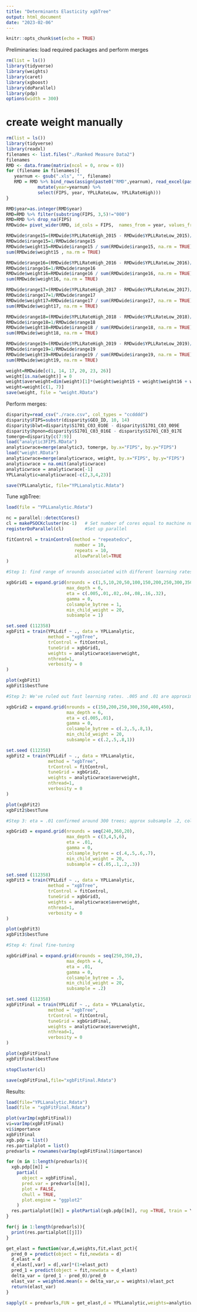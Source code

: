 ```yaml
---
title: "Determinants Elasticity xgbTree"
output: html_document
date: "2023-02-06"
---
```


```r
knitr::opts_chunk$set(echo = TRUE)
```

Preliminaries: load required packages and perform merges

```r
rm(list = ls())
library(tidyverse)
library(weights)
library(caret)
library(xgboost)
library(doParallel)
library(pdp)
options(width = 300)
```

# create weight manually
```r
rm(list = ls())
library(tidyverse)
library(readxl)
filenames <- list.files("./Ranked Measure Data2")
filenames
RMD <- data.frame(matrix(ncol = 0, nrow = 0))
for (filename in filenames){  
   yearnum <- gsub(".xls", "", filename)  
   RMD = RMD %>% bind_rows(assign(paste0("RMD",yearnum), read_excel(paste0("./Ranked Measure Data2/", filename), sheet="Ranked Measure Data", skip = 1) %>%
            mutate(year=yearnum) %>% 
            select(FIPS, year, YPLLRateLow, YPLLRateHigh)))
}

RMD$year=as.integer(RMD$year)
RMD=RMD %>% filter(substring(FIPS, 3,5)!="000")
RMD=RMD %>% drop_na(FIPS)
RMDwide= pivot_wider(RMD, id_cols = FIPS,  names_from = year, values_from = c(YPLLRateLow, YPLLRateHigh))

RMDwide$range15=(RMDwide$YPLLRateHigh_2015 - RMDwide$YPLLRateLow_2015)/(4*1.96)
RMDwide$irange15=1/RMDwide$range15
RMDwide$weight15=RMDwide$irange15 / sum(RMDwide$irange15, na.rm = TRUE)
sum(RMDwide$weight15 , na.rm = TRUE)

RMDwide$range16=(RMDwide$YPLLRateHigh_2016 - RMDwide$YPLLRateLow_2016)/(4*1.96)
RMDwide$irange16=1/RMDwide$range16
RMDwide$weight16=RMDwide$irange16 / sum(RMDwide$irange16, na.rm = TRUE)
sum(RMDwide$weight16, na.rm = TRUE)

RMDwide$range17=(RMDwide$YPLLRateHigh_2017 - RMDwide$YPLLRateLow_2017)/(4*1.96)
RMDwide$irange17=1/RMDwide$range17
RMDwide$weight17=RMDwide$irange17 / sum(RMDwide$irange17, na.rm = TRUE)
sum(RMDwide$weight17, na.rm = TRUE)

RMDwide$range18=(RMDwide$YPLLRateHigh_2018 - RMDwide$YPLLRateLow_2018)/(4*1.96)
RMDwide$irange18=1/RMDwide$range18
RMDwide$weight18=RMDwide$irange18 / sum(RMDwide$irange18, na.rm = TRUE)
sum(RMDwide$weight18, na.rm = TRUE)

RMDwide$range19=(RMDwide$YPLLRateHigh_2019 - RMDwide$YPLLRateLow_2019)/(4*1.96)
RMDwide$irange19=1/RMDwide$range19
RMDwide$weight19=RMDwide$irange19 / sum(RMDwide$irange19, na.rm = TRUE)
sum(RMDwide$weight19, na.rm = TRUE)

weight=RMDwide[c(1, 14, 17, 20, 23, 26)]
weight[is.na(weight)] = 0
weight$averweight=dim(weight)[1]*(weight$weight15 + weight$weight16 + weight$weight17 + weight$weight18 + weight$weight19)/5
weight=weight[c(1, 7)]
save(weight, file = "weight.RData")

```

Perform merges: 

```r
disparity=read_csv("./race.csv", col_types = "ccdddd")
disparity$FIPS=substr(disparity$GEO_ID, 10, 14)
disparity$blwt=disparity$S1701_C03_010E - disparity$S1701_C03_009E
disparity$hpnon=disparity$S1701_C03_016E - disparity$S1701_C03_017E
tomerge=disparity[c(7:9)]
load("analytic3FIPS.RData")
analyticwrace=merge(analytic3, tomerge, by.x="FIPS", by.y="FIPS")
load("weight.RData")
analyticwrace=merge(analyticwrace, weight, by.x="FIPS", by.y="FIPS")
analyticwrace = na.omit(analyticwrace)
analyticwrace = analyticwrace[-1]
YPLLanalytic=analyticwrace[-c(2,3,4,23)]

save(YPLLanalytic, file="YPLLanalytic.Rdata")
```

Tune xgbTree:

```r
load(file = "YPLLanalytic.Rdata")

nc = parallel::detectCores()  
cl = makePSOCKcluster(nc-1)   # Set number of cores equal to machine number minus one
registerDoParallel(cl)        #Set up parallel

fitControl = trainControl(method = "repeatedcv",
                          number = 10,
                          repeats = 10,
                          allowParallel=TRUE
)

#Step 1: find range of nrounds associated with different learning rates with non-stochastic trees, default max_depth 6, min_child_weight 20

xgbGrid1 = expand.grid(nrounds = c(1,5,10,20,50,100,150,200,250,300,350,400,450,500), 
                       max_depth = 6, 
                       eta = c(.005,.01,.02,.04,.08,.16,.32), 
                       gamma = 0,
                       colsample_bytree = 1, 
                       min_child_weight = 20,
                       subsample = 1) 

set.seed (112358)
xgbFit1 = train(YPLLdif ~ ., data = YPLLanalytic,
                method = "xgbTree", 
                trControl = fitControl,
                tuneGrid = xgbGrid1,
                weights = analyticwrace$averweight,
                nthread=1,
                verbosity = 0
)

plot(xgbFit1)
xgbFit1$bestTune

#Step 2: We've ruled out fast learning rates. .005 and .01 are approximately the same and require between 150 and 450 rounds. Next, allow for stochastic variation and see if range still works

xgbGrid2 = expand.grid(nrounds = c(150,200,250,300,350,400,450), 
                       max_depth = 6, 
                       eta = c(.005,.01), 
                       gamma = 0,
                       colsample_bytree = c(.2,.5,.8,1), 
                       min_child_weight = 20,
                       subsample = c(.2,.5,.8,1)) 

set.seed (112358)
xgbFit2 = train(YPLLdif ~ ., data = YPLLanalytic,
                method = "xgbTree", 
                trControl = fitControl,
                tuneGrid = xgbGrid2,
                weights = analyticwrace$averweight,
                nthread=1,
                verbosity = 0
)

plot(xgbFit2)
xgbFit2$bestTune

#Step 3: eta = .01 confirmed around 300 trees; approx subsample .2, colsample .5; now vary depth

xgbGrid3 = expand.grid(nrounds = seq(240,360,20), 
                       max_depth = c(3,4,5,6), 
                       eta = .01, 
                       gamma = 0,
                       colsample_bytree = c(.4,.5,.6,.7), 
                       min_child_weight = 20,
                       subsample = c(.05,.1,.2,.3)) 

set.seed (112358)
xgbFit3 = train(YPLLdif ~ ., data = YPLLanalytic,
                method = "xgbTree", 
                trControl = fitControl,
                tuneGrid = xgbGrid3,
                weights = analyticwrace$averweight,
                nthread=1,
                verbosity = 0
)

plot(xgbFit3)
xgbFit3$bestTune

#Step 4: final fine-tuning

xgbGridFinal = expand.grid(nrounds = seq(250,350,2), 
                       max_depth = 4, 
                       eta = .01, 
                       gamma = 0,
                       colsample_bytree = .5, 
                       min_child_weight = 20,
                       subsample = .2) 

set.seed (112358)
xgbFitFinal = train(YPLLdif ~ ., data = YPLLanalytic,
                method = "xgbTree", 
                trControl = fitControl,
                tuneGrid = xgbGridFinal,
                weights = analyticwrace$averweight,
                nthread=1,
                verbosity = 0
)

plot(xgbFitFinal)
xgbFitFinal$bestTune

stopCluster(cl)

save(xgbFitFinal,file="xgbFitFinal.Rdata")
```

Results:

```r
load(file="YPLLanalytic.Rdata")
load(file = "xgbFitFinal.Rdata")

plot(varImp(xgbFitFinal))
vi=varImp(xgbFitFinal)
vi$importance
xgbFitFinal
xgb.pdp = list()
res.partialplot = list()
predvarls = rownames(varImp(xgbFitFinal)$importance)

for (m in 1:length(predvarls)){
  xgb.pdp[[m]] = 
    partial(
      object = xgbFitFinal,
      pred.var = predvarls[[m]],
      plot = FALSE,
      chull = TRUE,
      plot.engine = "ggplot2"
    )
  res.partialplot[[m]] = plotPartial(xgb.pdp[[m]], rug =TRUE, train = YPLLanalytic, ylim=c(99, 601) )
}

for(j in 1:length(predvarls)){
  print(res.partialplot[[j]])
}

get_elast = function(var,d,weights,fit,elast_pct){
  pred_0 = predict(object = fit,newdata = d)
  d_elast = d
  d_elast[,var] = d[,var]*(1+elast_pct)
  pred_1 = predict(object = fit,newdata = d_elast)
  delta_var = (pred_1 - pred_0)/pred_0
  elast_var = weighted.mean(x = delta_var,w = weights)/elast_pct
  return(elast_var)
}
 
sapply(X = predvarls,FUN = get_elast,d = YPLLanalytic,weights=analyticwrace$averweight,fit = xgbFitFinal,elast_pct = .01)
```

